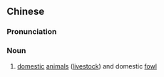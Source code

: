 ==Chinese==
{{zh-forms}}

===Pronunciation===
{{zh-pron
|m=chùqín
|cat=n
}}

===Noun===
{{zh-noun}}

# [[domestic]] [[animal]]s ([[livestock]]) and domestic [[fowl]]